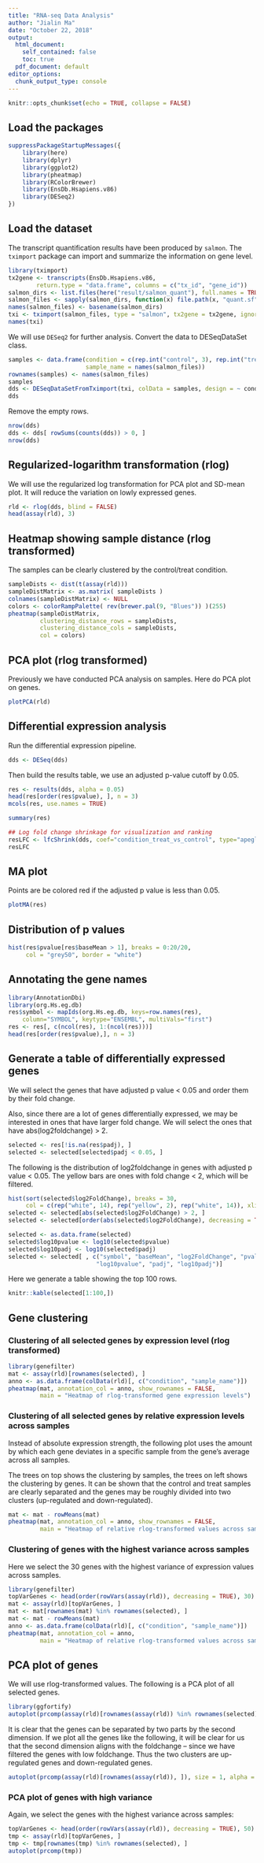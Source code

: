 ```yaml
---
title: "RNA-seq Data Analysis"
author: "Jialin Ma"
date: "October 22, 2018"
output:
  html_document:
    self_contained: false
    toc: true
  pdf_document: default
editor_options:
  chunk_output_type: console
---
```


```r
knitr::opts_chunk$set(echo = TRUE, collapse = FALSE)
```

## Load the packages

```r
suppressPackageStartupMessages({
    library(here)
    library(dplyr)
    library(ggplot2)
    library(pheatmap)
    library(RColorBrewer)
    library(EnsDb.Hsapiens.v86)
    library(DESeq2)
})
```

## Load the dataset

The transcript quantification results have been produced by `salmon`.
The `tximport` package can import and summarize the information on gene level.

```r
library(tximport)
tx2gene <- transcripts(EnsDb.Hsapiens.v86,
        return.type = "data.frame", columns = c("tx_id", "gene_id"))
salmon_dirs <- list.files(here("result/salmon_quant"), full.names = TRUE)
salmon_files <- sapply(salmon_dirs, function(x) file.path(x, "quant.sf"))
names(salmon_files) <- basename(salmon_dirs)
txi <- tximport(salmon_files, type = "salmon", tx2gene = tx2gene, ignoreTxVersion = TRUE)
names(txi)
```

We will use `DESeq2` for further analysis.
Convert the data to DESeqDataSet class.

```r
samples <- data.frame(condition = c(rep.int("control", 3), rep.int("treat", 4)),
                      sample_name = names(salmon_files))
rownames(samples) <- names(salmon_files)
samples
dds <- DESeqDataSetFromTximport(txi, colData = samples, design = ~ condition)
dds
```

Remove the empty rows.

```r
nrow(dds)
dds <- dds[ rowSums(counts(dds)) > 0, ]
nrow(dds)
```



## Regularized-logarithm transformation (rlog)

We will use the regularized log transformation for PCA plot and SD-mean plot.
It will reduce the variation on lowly expressed genes.

```r
rld <- rlog(dds, blind = FALSE)
head(assay(rld), 3)
```

## Heatmap showing sample distance (rlog transformed)

The samples can be clearly clustered by the control/treat condition.

```r
sampleDists <- dist(t(assay(rld)))
sampleDistMatrix <- as.matrix( sampleDists )
colnames(sampleDistMatrix) <- NULL
colors <- colorRampPalette( rev(brewer.pal(9, "Blues")) )(255)
pheatmap(sampleDistMatrix,
         clustering_distance_rows = sampleDists,
         clustering_distance_cols = sampleDists,
         col = colors)
```

## PCA plot (rlog transformed)

Previously we have conducted PCA analysis on samples. Here do PCA plot on genes.

```r
plotPCA(rld)
```

## Differential expression analysis

Run the differential expression pipeline.

```r
dds <- DESeq(dds)
```

Then build the results table, we use an adjusted p-value cutoff by 0.05.

```r
res <- results(dds, alpha = 0.05)
head(res[order(res$pvalue), ], n = 3)
mcols(res, use.names = TRUE)
```

```r
summary(res)
```


```r
## Log fold change shrinkage for visualization and ranking
resLFC <- lfcShrink(dds, coef="condition_treat_vs_control", type="apeglm")
resLFC
```

## MA plot

Points are be colored red if the adjusted p value is less than 0.05.

```r
plotMA(res)
```

## Distribution of p values

```r
hist(res$pvalue[res$baseMean > 1], breaks = 0:20/20,
     col = "grey50", border = "white")
```


## Annotating the gene names

```r
library(AnnotationDbi)
library(org.Hs.eg.db)
res$symbol <- mapIds(org.Hs.eg.db, keys=row.names(res),
    column="SYMBOL", keytype="ENSEMBL", multiVals="first")
res <- res[, c(ncol(res), 1:(ncol(res)))]
head(res[order(res$pvalue),], n = 3)
```

## Generate a table of differentially expressed genes

We will select the genes that have adjusted p value < 0.05 and order
them by their fold change.

Also, since there are a lot of genes differentially expressed, we may be
interested in ones that have larger fold change. We will select the ones
that have abs(log2foldchange) > 2.


```r
selected <- res[!is.na(res$padj), ]
selected <- selected[selected$padj < 0.05, ]
```

The following is the distribution of log2foldchange in genes with
adjusted p value < 0.05. The yellow bars are ones with fold change < 2, which
will be filtered.

```r
hist(sort(selected$log2FoldChange), breaks = 30,
     col = c(rep("white", 14), rep("yellow", 2), rep("white", 14)), xlim = c(-15, 15))
selected <- selected[abs(selected$log2FoldChange) > 2, ]
selected <- selected[order(abs(selected$log2FoldChange), decreasing = TRUE), ]
```

```r
selected <- as.data.frame(selected)
selected$log10pvalue <- log10(selected$pvalue)
selected$log10padj <- log10(selected$padj)
selected <- selected[ , c("symbol", "baseMean", "log2FoldChange", "pvalue",
                         "log10pvalue", "padj", "log10padj")]
```

Here we generate a table showing the top 100 rows.

```r
knitr::kable(selected[1:100,])
```


## Gene clustering

### Clustering of all selected genes by expression level (rlog transformed)

```r
library(genefilter)
mat <- assay(rld)[rownames(selected), ]
anno <- as.data.frame(colData(rld)[, c("condition", "sample_name")])
pheatmap(mat, annotation_col = anno, show_rownames = FALSE,
         main = "Heatmap of rlog-transformed gene expression levels")
```

### Clustering of all selected genes by relative expression levels across samples

Instead of absolute expression strength, the following plot uses the amount by which
each gene deviates in a specific sample from the gene's average across all samples.

The trees on top shows the clustering by samples, the trees on left shows the clustering
by genes. It can be shown that the control and treat samples are clearly separated and
the genes may be roughly divided into two clusters (up-regulated and down-regulated).

```r
mat <- mat - rowMeans(mat)
pheatmap(mat, annotation_col = anno, show_rownames = FALSE,
         main = "Heatmap of relative rlog-transformed values across samples")
```

### Clustering of genes with the highest variance across samples

Here we select the 30 genes with the highest variance of expression values across
samples.

```r
library(genefilter)
topVarGenes <- head(order(rowVars(assay(rld)), decreasing = TRUE), 30)
mat <- assay(rld)[topVarGenes, ]
mat <- mat[rownames(mat) %in% rownames(selected), ]
mat <- mat - rowMeans(mat)
anno <- as.data.frame(colData(rld)[, c("condition", "sample_name")])
pheatmap(mat, annotation_col = anno,
         main = "Heatmap of relative rlog-transformed values across samples")
```


## PCA plot of genes

We will use rlog-transformed values. The following is a PCA plot of all
selected genes.

```r
library(ggfortify)
autoplot(prcomp(assay(rld)[rownames(assay(rld)) %in% rownames(selected), ]), size = 1, alpha = 0.8)
```

It is clear that the genes can be separated by two parts by the second dimension.
If we plot all the genes like the following,
it will be clear for us that the second dimension aligns with the foldchange -- since
we have filtered the genes with low foldchange. Thus the two clusters are
up-regulated genes and down-regulated genes.

```r
autoplot(prcomp(assay(rld)[rownames(assay(rld)), ]), size = 1, alpha = 0.8)
```

### PCA plot of genes with high variance

Again, we select the genes with the highest variance across samples:

```r
topVarGenes <- head(order(rowVars(assay(rld)), decreasing = TRUE), 50)
tmp <- assay(rld)[topVarGenes, ]
tmp <- tmp[rownames(tmp) %in% rownames(selected), ]
autoplot(prcomp(tmp))
```


